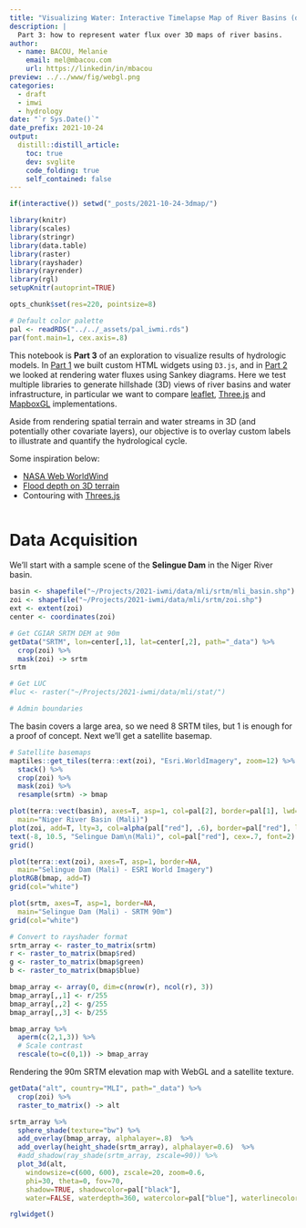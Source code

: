```yaml
---
title: "Visualizing Water: Interactive Timelapse Map of River Basins (draft)"
description: |
  Part 3: how to represent water flux over 3D maps of river basins.
author:
  - name: BACOU, Melanie
    email: mel@mbacou.com
    url: https://linkedin/in/mbacou
preview: ../../www/fig/webgl.png
categories:
  - draft
  - imwi
  - hydrology
date: "`r Sys.Date()`"
date_prefix: 2021-10-24
output:
  distill::distill_article:
    toc: true
    dev: svglite
    code_folding: true
    self_contained: false
---
```


```r

if(interactive()) setwd("_posts/2021-10-24-3dmap/")

library(knitr)
library(scales)
library(stringr)
library(data.table)
library(raster)
library(rayshader)
library(rayrender)
library(rgl)
setupKnitr(autoprint=TRUE)

opts_chunk$set(res=220, pointsize=8)

# Default color palette
pal <- readRDS("../../_assets/pal_iwmi.rds")
par(font.main=1, cex.axis=.8)

```


This notebook is **Part 3** of an exploration to visualize results of hydrologic models. In [Part 1](../2021-10-16-svg/) we built custom HTML widgets using `D3.js`, and in [Part 2](../2021-10-12-highcharts/) we looked at rendering water fluxes using Sankey diagrams. Here we test multiple libraries to generate hillshade (3D) views of river basins and water infrastructure, in particular we want to compare [leaflet](https://leafletjs.com/), [Three.js](https://threejs.org/) and [MapboxGL](https://docs.mapbox.com/mapbox-gl-js/example/) implementations.

Aside from rendering spatial terrain and water streams in 3D (and potentially other covariate layers), our objective is to overlay custom labels to illustrate and quantify the hydrological cycle.

Some inspiration below:

- [NASA Web WorldWind](https://worldwind.arc.nasa.gov/web/examples/#anchor)
- [Flood depth on 3D terrain](https://observablehq.com/@sw1227/flood-depth-map-on-3d-terrain?collection=@sw1227/geo)
- Contouring with [Threes.js](https://observablehq.com/@sw1227/contoured-mountainious-terrai-3d?collection=@sw1227/3d)


```r


```



# Data Acquisition

We'll start with a sample scene of the **Selingue Dam** in the Niger River basin.


```r

basin <- shapefile("~/Projects/2021-iwmi/data/mli/srtm/mli_basin.shp")
zoi <- shapefile("~/Projects/2021-iwmi/data/mli/srtm/zoi.shp")
ext <- extent(zoi)
center <- coordinates(zoi)

# Get CGIAR SRTM DEM at 90m
getData("SRTM", lon=center[,1], lat=center[,2], path="_data") %>%
  crop(zoi) %>%
  mask(zoi) -> srtm
srtm

# Get LUC
#luc <- raster("~/Projects/2021-iwmi/data/mli/stat/")

# Admin boundaries

```

The basin covers a large area, so we need 8 SRTM tiles, but 1 is enough for a proof of concept. Next we'll get a satellite basemap.

```r

# Satellite basemaps
maptiles::get_tiles(terra::ext(zoi), "Esri.WorldImagery", zoom=12) %>%
  stack() %>%
  crop(zoi) %>%
  mask(zoi) %>%
  resample(srtm) -> bmap

plot(terra::vect(basin), axes=T, asp=1, col=pal[2], border=pal[1], lwd=2,
  main="Niger River Basin (Mali)")
plot(zoi, add=T, lty=3, col=alpha(pal["red"], .6), border=pal["red"], lwd=2)
text(-8, 10.5, "Selingue Dam\n(Mali)", col=pal["red"], cex=.7, font=2)
grid()

plot(terra::ext(zoi), axes=T, asp=1, border=NA, 
  main="Selingue Dam (Mali) - ESRI World Imagery")
plotRGB(bmap, add=T)
grid(col="white")

plot(srtm, axes=T, asp=1, border=NA, 
  main="Selingue Dam (Mali) - SRTM 90m")
grid(col="white")

# Convert to rayshader format
srtm_array <- raster_to_matrix(srtm)
r <- raster_to_matrix(bmap$red)
g <- raster_to_matrix(bmap$green)
b <- raster_to_matrix(bmap$blue)

bmap_array <- array(0, dim=c(nrow(r), ncol(r), 3))
bmap_array[,,1] <- r/255
bmap_array[,,2] <- g/255
bmap_array[,,3] <- b/255

bmap_array %>%
  aperm(c(2,1,3)) %>%
  # Scale contrast
  rescale(to=c(0,1)) -> bmap_array

```

Rendering the 90m SRTM elevation map with WebGL and a satellite texture.

```r

getData("alt", country="MLI", path="_data") %>%
  crop(zoi) %>%
  raster_to_matrix() -> alt

srtm_array %>%
  sphere_shade(texture="bw") %>%
  add_overlay(bmap_array, alphalayer=.8)  %>%
  add_overlay(height_shade(srtm_array), alphalayer=0.6)  %>%
  #add_shadow(ray_shade(srtm_array, zscale=90)) %>%
  plot_3d(alt,
    windowsize=c(600, 600), zscale=20, zoom=0.6,
    phi=30, theta=0, fov=70,
    shadow=TRUE, shadowcolor=pal["black"],
    water=FALSE, waterdepth=360, watercolor=pal["blue"], waterlinecolor=pal["blue"]) 

rglwidget()

```
